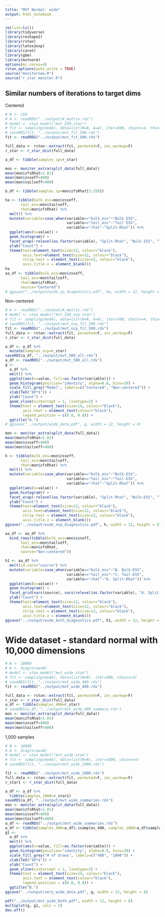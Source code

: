 ```yaml
---
title: "MVT Normal: wide"
output: html_notebook
---
```


```r
rm(list=ls())
library(tidyverse)
library(reshape2)
library(rstan)
library(latex2exp)
library(caret)
library(gbm)
library(mvtnorm)
options(mc.cores=4)
rstan_options(auto_write = TRUE)
source("monitornew.R")
source("r_star_monitor.R")
```


## Similar numbers of iterations to target dims
Centered
```r
# N <- 250
# A <- readRDS("../output/A_matrix.rds")
# model <- stan_model("mvt_250.stan")
# fit <- sampling(model, data=list(N=N, A=A), iter=500, chains=4, thin=1)
# saveRDS(fit, "../output/mvt_fit_500.rds")
fit <- readRDS("../output/mvt_fit_500.rds")

full_data <- rstan::extract(fit, permuted=F, inc_warmup=F)
r_star <- r_star_dist(full_data)

a_df <- tibble(samples_cp=r_star)

mon <- monitor_extra(split_data(full_data))
mean(mon$zfsRhat>1.01)
mean(mon$zsseff<400)
mean(mon$tailseff<400)

b_df <- tibble(samples_cp=mon$zfsRhat[1:250])

ha <- tibble(bulk_ess=mon$zsseff,
       tail_ess=mon$tailseff,
       rhat=mon$zfsRhat) %>% 
  melt() %>% 
  mutate(variable=case_when(variable=="bulk_ess"~"Bulk ESS",
                            variable=="tail_ess"~"Tail ESS",
                            variable=="rhat"~"Split-Rhat")) %>% 
  ggplot(aes(x=value)) +
  geom_histogram() + 
  facet_wrap(~relevel(as.factor(variable), "Split-Rhat", "Bulk ESS", "Tail ESS"), scales="free") + xlab("Value") +
  ylab("Count") +
  theme(text=element_text(size=12, colour="black"),
        axis.text=element_text(size=12, colour="black"),
        strip.text = element_text(size=12, colour="black"),
        axis.title.x = element_blank())
ha
aa_df <- tibble(bulk_ess=mon$zsseff,
       tail_ess=mon$tailseff,
       rhat=mon$zfsRhat,
       source="Centered")
# ggsave("../output/wide_cp_diagnostics.pdf", ha, width = 12, height = 8)
```

Non-centered
```r
# A <- readRDS("../output/A_matrix.rds")
# model <- stan_model("mvt_250_ncp.stan")
# fit <- sampling(model, data=list(N=N, A=A), iter=500, chains=4, thin=1)
# saveRDS(fit, "../output/mvt_ncp_fit_500.rds")
fit <- readRDS("../output/mvt_ncp_fit_500.rds")
full_data <- rstan::extract(fit, permuted=F, inc_warmup=F)
r_star <- r_star_dist(full_data)

a_df <- a_df %>%
  mutate(samples_ncp=r_star)
saveRDS(a_df, "../output/mvt_500_all.rds")
a_df <- readRDS("../output/mvt_500_all.rds")
g <- 
  a_df %>% 
  melt() %>% 
  ggplot(aes(x=value, fill=as.factor(variable))) +
  geom_histogram(position="identity", alpha=0.8, bins=20) +
  scale_fill_grey("Model", labels=c("Centered", "Non-centered")) +
  xlab(TeX("$R*$")) +
  ylab("Count") +
  geom_vline(xintercept = 1, linetype=2) +
  theme(text = element_text(size=14, colour="black"),
        axis.text = element_text(colour="black"),
        legend.position = c(0.8, 0.8)) +
  ggtitle("A.")
# ggsave("../output/wide_data.pdf", g, width = 12, height = 8)

mon <- monitor_extra(split_data(full_data))
mean(mon$zfsRhat>1.01)
mean(mon$zsseff<400)
mean(mon$tailseff<400)

h <- tibble(bulk_ess=mon$zsseff,
       tail_ess=mon$tailseff,
       rhat=mon$zfsRhat) %>% 
  melt() %>% 
  mutate(variable=case_when(variable=="bulk_ess"~"Bulk-ESS",
                            variable=="tail_ess"~"Tail-ESS",
                            variable=="rhat"~"Split-Rhat")) %>% 
  ggplot(aes(x=value)) +
  geom_histogram() + 
  facet_wrap(~relevel(as.factor(variable), "Split-Rhat", "Bulk-ESS", "Tail-ESS"), scales="free") + xlab("Value") +
  ylab("Count") +
  theme(text=element_text(size=12, colour="black"),
        axis.text=element_text(size=12, colour="black"),
        strip.text = element_text(size=12, colour="black"),
        axis.title.x = element_blank())
ggsave("../output/wide_ncp_diagnostics.pdf", h, width = 12, height = 8)

aa_df <- aa_df %>%
  bind_rows(tibble(bulk_ess=mon$zsseff,
       tail_ess=mon$tailseff,
       rhat=mon$zfsRhat,
       source="Non-centered"))

h1 <- aa_df %>% 
  melt(id.vars="source") %>% 
  mutate(variable=case_when(variable=="bulk_ess"~"B. Bulk-ESS",
                            variable=="tail_ess"~"C. Tail-ESS",
                            variable=="rhat"~"A. Split-Rhat")) %>% 
  ggplot(aes(x=value)) +
  geom_histogram() + 
  facet_grid(vars(source), vars(relevel(as.factor(variable), "A. Split-Rhat", "B. Bulk ESS", "C. Tail ESS")), scales="free") + xlab("Value") +
  ylab("Count") +
  theme(text=element_text(size=12, colour="black"),
        axis.text=element_text(size=12, colour="black"),
        strip.text = element_text(size=12, colour="black"),
        axis.title.x = element_blank())
ggsave("../output/wide_both_diagnostics.pdf", h1, width = 12, height = 8)
```

# Wide dataset - standard normal with 10,000 dimensions
```r
# N <- 10000
# A <- diag(nrow=N)
# model <- stan_model("mvt_wide.stan")
# fit <- sampling(model, data=list(N=N), iter=400, chains=4)
# saveRDS(fit, "../output/mvt_wide_400.rds")
fit <- readRDS("../output/mvt_wide_400.rds")

full_data <- rstan::extract(fit, permuted=F, inc_warmup=F)
r_star <- r_star_dist(full_data)
a_df <- tibble(samples_400=r_star)
# saveRDS(a_df, "../output/mvt_wide_400_summary.rds")
mon <- monitor_extra(split_data(full_data))
mean(mon$zfsRhat>1.01)
mean(mon$zsseff<400)
mean(mon$tailseff<400)
```

1,000 samples
```r
# N <- 10000
# A <- diag(nrow=N)
# model <- stan_model("mvt_wide.stan")
# fit <- sampling(model, data=list(N=N), iter=1000, chains=4)
# saveRDS(fit, "../output/mvt_wide_1000.rds")

fit <- readRDS("../output/mvt_wide_1000.rds")
full_data <- rstan::extract(fit, permuted=F, inc_warmup=F)
r_star1 <- r_star_dist(full_data)

a_df <- a_df %>%
  tibble(samples_1000=r_star1)
saveRDS(a_df, "../output/mvt_wide_summaries.rds")
mon <- monitor_extra(split_data(full_data))
mean(mon$zfsRhat>1.01)
mean(mon$zsseff<400)
mean(mon$tailseff<400)
a_df <- readRDS("../output/mvt_wide_summaries.rds")
a_df <- tibble(samples_400=a_df$.$samples_400, samples_1000=a_df$samples_1000)
g1 <- 
  a_df %>% 
  melt() %>% 
  ggplot(aes(x=value, fill=as.factor(variable))) +
  geom_histogram(position="identity", alpha=0.8, bins=20) +
  scale_fill_grey("# of draws", labels=c("400", "1000")) +
  xlab(TeX("$R*$")) +
  ylab("Count") +
  geom_vline(xintercept = 1, linetype=2) +
  theme(text = element_text(size=14, colour="black"),
        axis.text = element_text(colour="black"),
        legend.position = c(0.8, 0.8)) +
  ggtitle("B.")
ggsave("../output/very_wide_data.pdf", g, width = 12, height = 8)
```

```r
pdf("../output/mvt_wide_both.pdf", width = 12, height = 6)
multiplot(g, g1, cols = 2)
dev.off()
```



